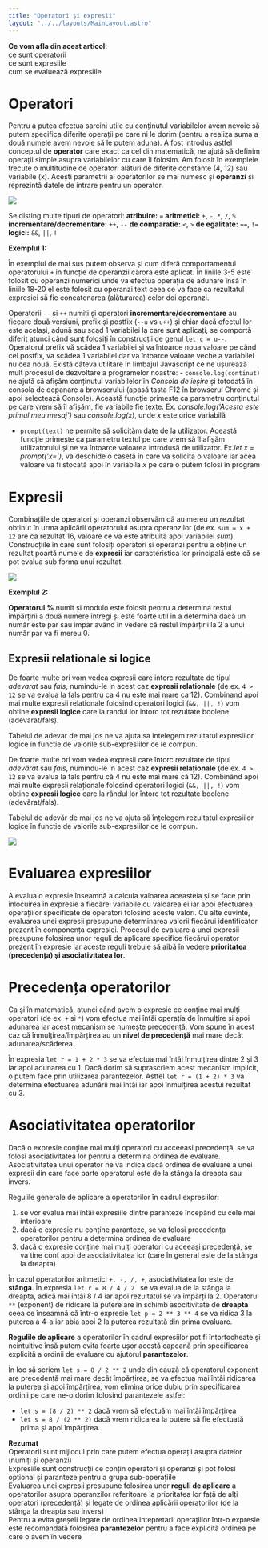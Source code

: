 ```yaml
---
title: "Operatori și expresii"
layout: "../../layouts/MainLayout.astro"
---
```



<Box knowledge>
<strong>Ce vom afla din acest articol:</strong>
<br/><Check/>ce sunt operatorii
<br/><Check/>ce sunt expresiile
<br/><Check/>cum se evaluează expresiile
</Box>

# Operatori #
Pentru a putea efectua sarcini utile cu conținutul variabilelor avem nevoie să putem specifica diferite operații pe care ni le dorim (pentru a realiza suma a două numele avem nevoie să le putem aduna). A fost introdus astfel conceptul de **operator** care exact ca cel din matematică, ne ajută să definim operații simple asupra variabilelor cu care îi folosim. Am folosit în exemplele trecute o multitudine de operatori alături de diferite constante (4, 12) sau variabile (x). Acești parametrii ai operatorilor se mai numesc și **operanzi** și reprezintă datele de intrare pentru un operator. 

<img src="../assets/imgs/operatori1.jpg" class="img-box" />

 Se disting multe tipuri de operatori: 
<span class="list-arrow"></span>**atribuire:** <code>=</code>
<span class="list-arrow"></span>**aritmetici:** <code>+</code>, <code>-</code>, <code>*</code>, <code>/</code>, <code>%</code>
<span class="list-arrow"></span>**incrementare/decrementare:** <code>++</code>, <code>--</code>
<span class="list-arrow"></span>**de comparatie:** <code>&lt;</code>, <code>></code>
<span class="list-arrow"></span>**de egalitate:** <code>==</code>, <code>!=</code>
<span class="list-arrow"></span>**logici:** <code>&amp;&amp;</code>, <code>||</code>, <code>!</code>

**Exemplul 1:**
<Algovis config_id="tipuri-date-basics.json" av_selected="2">
</Algovis>

În exemplul de mai sus putem observa și cum diferă comportamentul operatorului <code>+</code> în funcție de operanzii cărora este aplicat. În liniile 3-5 este folosit cu operanzi numerici unde va efectua operația de adunare însă în liniile 18-20 el este folosit cu operanzi text ceea ce va face ca rezultatul expresiei să fie concatenarea (alăturarea) celor doi operanzi.

<Box attention>
Operatorii <code>--</code> și <code>++</code> numiți și operatori <strong>incrementare/decrementare</strong> au fiecare două versiuni, prefix și postfix (<code>--u</code> vs <code>u++</code>) și chiar dacă efectul lor este același, adună sau scad 1 variabilei la care sunt aplicați, se comportă diferit atunci când sunt folosiți în construcții de genul <code>let c = u--</code>. Operatorul prefix vă scădea 1 variabilei și va întoarce noua valoare pe când cel postfix, va scădea 1 variabilei dar va întoarce valoare veche a variabilei nu cea nouă.
</Box>

<Box info>
Există câteva utilitare în limbajul Javascript ce ne ușurează mult procesul de dezvoltare a programelor noastre:
 - <code>console.log(continut)</code> ne ajută să afișăm conținutul variabilelor în <em>Consola de ieșire</em> și totodată în consola de depanare a browserului (apasă tasta F12 în browserul Chrome și apoi selectează Console). Această funcție primește ca parametru conținutul pe care vrem să îl afișăm, fie variabile fie texte. 
    Ex. <em>console.log('Acesta este primul meu mesaj')</em> sau <em>console.log(x)</em>, unde <em>x</em> este orice variabilă

- <code>prompt(text)</code> ne permite să solicităm date de la utilizator. Această funcție primește ca parametru textul pe care vrem să îl afișăm utilizatorului și ne va întoarce valoarea introdusă de utilizator.
    Ex.<em>let x = prompt('x=')</em>, va deschide o casetă în care va solicita o valoare iar acea valoare va fi stocată apoi în variabila <em>x</em> pe care o putem folosi în program
</Box>

# Expresii #
Combinațiile de operatori și operanzi observăm că au mereu un rezultat obținut în urma aplicării operatorului asupra operanzilor (de ex. <code>sum = x + 12</code> are ca rezultat 16, valoare ce va este atribuită apoi variabilei *sum*). Construcțiile în care sunt folosiți operatori și operanzi pentru a obține un rezultat poartă numele de **expresii** iar caracteristica lor principală este că se pot evalua sub forma unui rezultat.

<img src="../assets/imgs/expresii1.jpg" class="img-box" />

**Exemplul 2:**
<Algovis config_id="tipuri-date-basics.json" av_selected="3">
</Algovis>

<Box info>
<strong>Operatorul %</strong> numit și modulo este folosit pentru a determina restul împărțirii a două numere întregi și este foarte util în a determina dacă un număr este par sau impar având în vedere că restul împărțirii la 2 a unui număr par va fi mereu 0.
</Box>

## Expresii relationale si logice ##
De foarte multe ori vom vedea expresii care intorc rezultate de tipul <em>adevarat</em> sau <em>fals</em>, numindu-le in acest caz <strong>expresii relationale</strong> (de ex. <code>4 > 12</code> se va evalua la fals pentru ca 4 nu este mai mare ca 12). Combinand apoi mai multe expresii relationale folosind operatori logici (<code>&amp;&amp;, ||, !</code>) vom obtine <strong>expresii logice</strong> care la randul lor intorc tot rezultate boolene (adevarat/fals).

Tabelul de adevar de mai jos ne va ajuta sa intelegem rezultatul expresiilor logice in functie de valorile sub-expresiilor ce le compun.

De foarte multe ori vom vedea expresii care întorc rezultate de tipul _adevărat_ sau _fals_, numindu-le în acest caz <strong>expresii relaționale</strong> (de ex. <code>4 > 12</code> se va evalua la fals pentru că 4 nu este mai mare că 12). Combinând apoi mai multe expresii relaționale folosind operatori logici (<code>&amp;&amp;, ||, !</code>) vom obține <strong>expresii logice</strong> care la rândul lor întorc tot rezultate boolene (adevărat/fals).

Tabelul de adevăr de mai jos ne va ajuta să înțelegem rezultatul expresiilor logice în funcție de valorile sub-expresiilor ce le compun.

<img src="../assets/imgs/tabellogic.png" class="img-box" />

# Evaluarea expresiilor #
A evalua o expresie înseamnă a calcula valoarea aceasteia și se face prin înlocuirea în expresie a fiecărei variabile cu valoarea ei iar apoi efectuarea operațiilor specificate de operatori folosind aceste valori. Cu alte cuvinte, evaluarea unei expresii presupune determinarea valorii fiecărui identificator prezent în componența expresiei. Procesul de evaluare a unei expresii presupune folosirea unor reguli de aplicare specifice fiecărui operator prezent în expresie iar aceste reguli trebuie să aibă în vedere <strong>prioritatea (precedența) și asociativitatea lor</strong>.

# Precedența operatorilor #
Ca și în matematică, atunci când avem o expresie ce conține mai mulți operatori (de ex. <code>+</code> si <code>*</code>) vom efectua mai întăi operația de înmulțire și apoi adunarea iar acest mecanism se numește precedență. Vom spune în acest caz că înmulțirea/împărțirea au un <strong>nivel de precedență</strong> mai mare decât adunarea/scăderea.

În expresia <code>let r = 1 + 2 \* 3</code> se va efectua mai întâi înmulțirea dintre 2 și 3 iar apoi adunarea cu 1. Dacă dorim să suprascriem acest mecanism implicit, o putem face prin utilizarea parantezelor. Astfel <code>let r = (1 + 2) \* 3</code> va determina efectuarea adunării mai întăi iar apoi înmulțirea acestui rezultat cu 3.

# Asociativitatea operatorilor #
Dacă o expresie conține mai mulți operatori cu acceeasi precedență, se va folosi asociativitatea lor pentru a determina ordinea de evaluare. Asociativitatea unui operator ne va indica dacă ordinea de evaluare a unei expresii din care face parte operatorul este de la stânga la dreapta sau invers.

Regulile generale de aplicare a operatorilor în cadrul expresiilor:
1. se vor evalua mai întâi expresiile dintre paranteze începând cu cele mai interioare
2. dacă o expresie nu conține paranteze, se va folosi precedența operatorilor pentru a determina ordinea de evaluare
3. dacă o expresie conține mai mulți operatori cu aceeași precedență, se va tine cont apoi de asociativitatea lor (care în general este de la stânga la dreapta)

În cazul operatorilor aritmetici <code>+, -, /, +</code>, asociativitatea lor este de <strong>stânga</strong>. În expresia <code>let r = 8 / 4 / 2 </code> se va evalua de la stânga la dreapta, adică mai întâi 8 / 4 iar apoi rezultatul se va împărți la 2. Operatorul <code>\*\*</code> (exponent) de ridicare la putere are în schimb asocitivitate de <strong>dreapta</strong> ceea ce înseamnă că într-o expresie <code>let p = 2 \*\* 3 \*\* 4</code> se va ridica 3 la puterea a 4-a iar abia apoi 2 la puterea rezultată din prima evaluare.

<Box info>
<strong>Regulile de aplicare</strong> a operatorilor în cadrul expresiilor pot fi întortocheate și neintuitive însă putem evita foarte ușor acestă capcană prin specificarea explicită a ordinii de evaluare cu ajutorul <strong>parantezelor</strong>.
</Box>

În loc să scriem <code>let s = 8 / 2 ** 2</code> unde din cauză că operatorul exponent are precedență mai mare decât împărțirea, se va efectua mai întâi ridicarea la puterea și apoi împărțirea, vom elimina orice dubiu prin specificarea ordinii pe care ne-o dorim folosind parantezele astfel:
- <code>let s = (8 / 2) ** 2</code> dacă vrem să efectuăm mai întâi împărțirea
- <code>let s = 8 / (2 ** 2)</code> dacă vrem ridicarea la putere să fie efectuată prima și apoi împărțirea.

<Box attention>
<strong>Rezumat</strong>
<br/><Arrow/>Operatorii sunt mijlocul prin care putem efectua operații asupra datelor (numiți și operanzi)
<br/><Arrow/>Expresiile sunt construcții ce conțin operatori și operanzi și pot folosi opțional și paranteze pentru a grupa sub-operațiile 
<br/><Arrow/>Evaluarea unei expresii presupune folosirea unor <strong>reguli de aplicare</strong> a operatorilor asupra operanzilor referitoare la prioritatea lor față de alți operatori (precedență) și legate de ordinea aplicării operatorilor (de la stânga la dreapta sau invers)
<br/><Arrow/>Pentru a evita greșeli legate de ordinea intepretarii operațiilor într-o expresie este recomandată folosirea <strong>parantezelor</strong> pentru a face explicită ordinea pe care o avem în vedere
</Box>